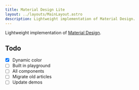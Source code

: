 ```yaml
---
title: Material Design Lite
layout: ../layouts/MainLayout.astro
description: Lightweight implementation of Material Design.
---
```


Lightweight implementation of [Material Design](https://material.io/).

## Todo

- [x] Dynamic color
- [ ] Built in playground
- [ ] All components
- [ ] Migrate old articles
- [ ] Update demos
